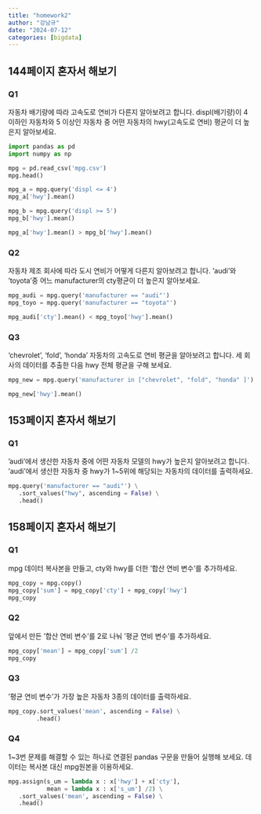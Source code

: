 ```yaml
---
title: "homework2"
author: "강남규"
date: "2024-07-12"
categories: [bigdata]
---
```


## 144페이지 혼자서 해보기

### Q1
자동차 배기량에 따라 고속도로 연비가 다른지 알아보려고 합니다. displ(배기량)이 4 이하인 자동차와 5 이상인 자동차 중 어떤 자동차의 hwy(고속도로 연비) 평균이 더 높은지 알아보세요.
```python
import pandas as pd
import numpy as np

mpg = pd.read_csv('mpg.csv')
mpg.head()
```
```python
mpg_a = mpg.query('displ <= 4')
mpg_a['hwy'].mean()
```
```python
mpg_b = mpg.query('displ >= 5')
mpg_b['hwy'].mean()

```
```python
mpg_a['hwy'].mean() > mpg_b['hwy'].mean()
```

### Q2
자동차 제조 회사에 따라 도시 연비가 어떻게 다른지 알아보려고 합니다. 'audi'와 'toyota'중 어느 manufacturer의 cty평균이 더 높은지 알아보세요.

```python
mpg_audi = mpg.query('manufacturer == "audi"')
mpg_toyo = mpg.query('manufacturer == "toyota"')
```
```python
mpg_audi['cty'].mean() < mpg_toyo['hwy'].mean()
```
### Q3
'chevrolet', 'fold', 'honda' 자동차의 고속도로 연비 평균을 알아보려고 합니다. 세 회사의 데이터를 추출한 다음 hwy 전체 평균을 구해 보세요.

```python
mpg_new = mpg.query('manufacturer in ["chevrolet", "fold", "honda" ]')

mpg_new['hwy'].mean()
```
## 153페이지 혼자서 해보기

### Q1
'audi'에서 생산한 자동차 중에 어떤 자동차 모델의 hwy가 높은지 알아보려고 합니다. 'audi'에서 생산한 자동차 중 hwy가 1~5위에 해당되는 자동차의 데이터를 출력하세요.

```python
mpg.query('manufacturer == "audi"') \
   .sort_values("hwy", ascending = False) \
   .head()
```

## 158페이지 혼자서 해보기

### Q1
mpg 데이터 복사본을 만들고, cty와 hwy를 더한 '합산 연비 변수'를 추가하세요.

```python
mpg_copy = mpg.copy()
mpg_copy['sum'] = mpg_copy['cty'] + mpg_copy['hwy']
mpg_copy
```
### Q2
앞에서 만든 '합산 연비 변수'를 2로 나눠 '평균 연비 변수'를 추가하세요.
```python
mpg_copy['mean'] = mpg_copy['sum'] /2
mpg_copy
```
### Q3
'평균 연비 변수'가 가장 높은 자동차 3종의 데이터를 출력하세요.
```python
mpg_copy.sort_values('mean', ascending = False) \
        .head()
```
### Q4
1~3번 문제를 해결할 수 있는 하나로 연결된 pandas 구문을 만들어 실행해 보세요. 데이터는 복사본 대신 mpg원본을 이용하세요.

```python
mpg.assign(s_um = lambda x : x['hwy'] + x['cty'],
           mean = lambda x : x['s_um'] /2) \
   .sort_values('mean', ascending = False) \
   .head()
```









